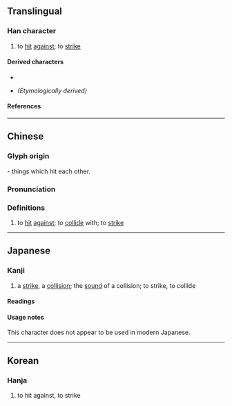 {{character info}}
==Translingual==

===Han character===
{{Han char|rn=79|rad=殳|as=10|sn=14|four=57647|canj=JRHNE|ids=⿰軎殳}}

# to [[hit]] [[against]]; to [[strike]]

====Derived characters====
* {{l|mul|[[𡁒]], [[𤪢]], [[𦿓]], [[𥖳]]}}
* {{l|mul|[[墼]], [[擊]], [[檕]], [[礊]], [[繫]], [[罊]], [[蟿]], [[轚]]}} ''(Etymologically derived)''

====References====
{{Han ref|kx=0587.100|dkj=16668|dj=0979.120|hdz=32163.100|uh=6BC4}}

----

==Chinese==
{{zh-forms|s=𬆦}}

===Glyph origin===
{{Han etym|罊}}
{{Han compound|軎|殳|t1=[[axle]] [[tip]]|t2=[[weapon]]|ls=ic}} - things which hit each other.

===Pronunciation===
{{zh-pron
|m=jī
|c=gik1
|mc=
|oc=
|ma=
|cat=v
}}

===Definitions===
{{zh-hanzi}}

# to [[hit]] [[against]]; to [[collide]] with; to [[strike]] <!---擊; 打擊--->

----

==Japanese==

===Kanji===
{{ja-kanji|grade=uc|rs=殳10}}

# a [[strike]], a [[collision]]; the [[sound]] of a collision; to strike, to collide

====Readings====
{{ja-readings
|on=けき,げき,けい
|kun=あたる
}}

====Usage notes====
This character does not appear to be used in modern Japanese.

----

==Korean==

===Hanja===
{{ko-hanja|격}}

# to hit against, to strike
